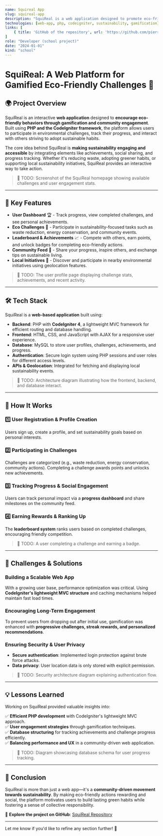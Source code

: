 ```yaml
---
name: Squireal App
slug: squireal-app
description: "SquiReal is a web application designed to promote eco-friendly habits through gamification. Built with PHP and CodeIgniter, it allows users to participate in sustainability challenges, track their progress, and engage with a community. The platform features achievements, leaderboards, and local initiatives to make environmental actions more engaging and rewarding."
technologies: [web-app, php, codeigniter, sustainability, gamification]
links: [
    { title: 'GitHub of the repository', url: 'https://github.com/pierregueroult/squireal'}
]
role: "Developer (school project)"
date: "2024-01-01"
kind: "school"
---
```


# SquiReal: A Web Platform for Gamified Eco-Friendly Challenges 🌱  

## 🌍 Project Overview  

SquiReal is an interactive **web application** designed to **encourage eco-friendly behaviors through gamification and community engagement**. Built using **PHP and the CodeIgniter framework**, the platform allows users to participate in environmental challenges, track their progress, and interact with others striving to adopt sustainable habits.  

The core idea behind SquiReal is **making sustainability engaging and accessible** by integrating elements like achievements, social sharing, and progress tracking. Whether it's reducing waste, adopting greener habits, or supporting local sustainability initiatives, SquiReal provides an interactive way to take action.  

> 📌 TODO: Screenshot of the SquiReal homepage showing available challenges and user engagement stats.  

---

## 🚀 Key Features  

- **User Dashboard** 🏆 - Track progress, view completed challenges, and see personal achievements.  
- **Eco Challenges** 🌿 - Participate in sustainability-focused tasks such as waste reduction, energy conservation, and community events.  
- **Leaderboard & Achievements** 📈 - Compete with others, earn points, and unlock badges for completing eco-friendly actions.  
- **Community Feed** 💬 - Share your progress, inspire others, and exchange tips on sustainable living.  
- **Local Initiatives** 📍 - Discover and participate in nearby environmental initiatives using geolocation features.  

> 📌 TODO: The user profile page displaying challenge stats, achievements, and recent activity.  

---

## 🛠️ Tech Stack  

SquiReal is a **web-based application** built using:  

- **Backend**: PHP with **CodeIgniter 4**, a lightweight MVC framework for efficient routing and database handling.  
- **Frontend**: HTML, CSS, and JavaScript with AJAX for a responsive user experience.  
- **Database**: MySQL to store user profiles, challenges, achievements, and progress.  
- **Authentication**: Secure login system using PHP sessions and user roles for different access levels.  
- **APIs & Geolocation**: Integrated for fetching and displaying local sustainability events.  

> 📌 TODO: Architecture diagram illustrating how the frontend, backend, and database interact.  

---

## 🔄 How It Works  

### 1️⃣ User Registration & Profile Creation  

Users sign up, create a profile, and set sustainability goals based on personal interests.  

### 2️⃣ Participating in Challenges  

Challenges are categorized (e.g., waste reduction, energy conservation, community actions). Completing a challenge awards points and unlocks new achievements.  

### 3️⃣ Tracking Progress & Social Engagement  

Users can track personal impact via a **progress dashboard** and share milestones on the community feed.  

### 4️⃣ Earning Rewards & Ranking Up  

The **leaderboard system** ranks users based on completed challenges, encouraging friendly competition.  

> 📌 TODO: A user completing a challenge and earning a badge.  

---

## 🎯 Challenges & Solutions  

### **Building a Scalable Web App**  

With a growing user base, performance optimization was critical. Using **CodeIgniter's lightweight MVC structure** and caching mechanisms helped maintain fast load times.  

### **Encouraging Long-Term Engagement**  

To prevent users from dropping out after initial use, gamification was enhanced with **progressive challenges, streak rewards, and personalized recommendations**.  

### **Ensuring Security & User Privacy**  

- **Secure authentication**: Implemented login protection against brute force attacks.  
- **Data privacy**: User location data is only stored with explicit permission.  

> 📌 TODO: Security architecture diagram explaining authentication flow.  

---

## 💡 Lessons Learned  

Working on SquiReal provided valuable insights into:  

✅ **Efficient PHP development** with CodeIgniter's lightweight MVC approach.  
✅ **User engagement strategies** through gamification techniques.  
✅ **Database structuring** for tracking achievements and challenge progress efficiently.  
✅ **Balancing performance and UX** in a community-driven web application.  

> 📌 TODO: Diagram showcasing database schema for user progress tracking.  

---

## 📢 Conclusion  

SquiReal is more than just a web app—it's a **community-driven movement towards sustainability**. By making eco-friendly actions rewarding and social, the platform motivates users to build lasting green habits while fostering a sense of collective responsibility.  

🔗 **Explore the project on GitHub**: [SquiReal Repository](https://github.com/pierregueroult/squireal)  

---

Let me know if you'd like to refine any section further! 🚀  